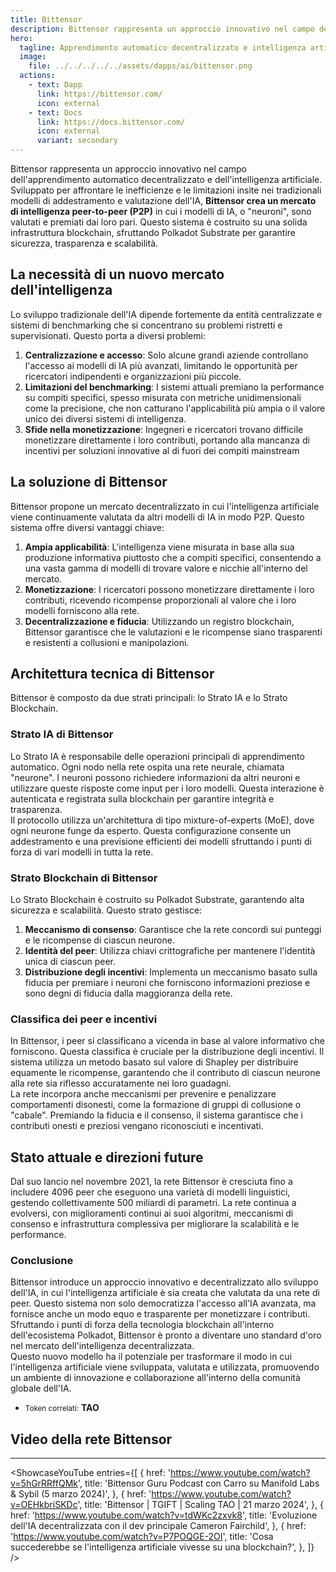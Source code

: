 ```yaml
---
title: Bittensor
description: Bittensor rappresenta un approccio innovativo nel campo dell'apprendimento automatico decentralizzato e dell'intelligenza artificiale.
hero:
  tagline: Apprendimento automatico decentralizzato e intelligenza artificiale
  image: 
    file: ../../../../../assets/dapps/ai/bittensor.png
  actions:
    - text: Dapp
      link: https://bittensor.com/
      icon: external
    - text: Docs
      link: https://docs.bittensor.com/
      icon: external
      variant: secondary
---
```



Bittensor rappresenta un approccio innovativo nel campo dell'apprendimento automatico decentralizzato e dell'intelligenza artificiale. Sviluppato per affrontare le inefficienze e le limitazioni insite nei tradizionali modelli di addestramento e valutazione dell'IA, **Bittensor crea un mercato di intelligenza peer-to-peer (P2P)** in cui i modelli di IA, o "neuroni", sono valutati e premiati dai loro pari. Questo sistema è costruito su una solida infrastruttura blockchain, sfruttando Polkadot Substrate per garantire sicurezza, trasparenza e scalabilità.

## La necessità di un nuovo mercato dell'intelligenza
Lo sviluppo tradizionale dell'IA dipende fortemente da entità centralizzate e sistemi di benchmarking che si concentrano su problemi ristretti e supervisionati. Questo porta a diversi problemi:
1. **Centralizzazione e accesso**: Solo alcune grandi aziende controllano l'accesso ai modelli di IA più avanzati, limitando le opportunità per ricercatori indipendenti e organizzazioni più piccole.
2. **Limitazioni del benchmarking**: I sistemi attuali premiano la performance su compiti specifici, spesso misurata con metriche unidimensionali come la precisione, che non catturano l'applicabilità più ampia o il valore unico dei diversi sistemi di intelligenza​.
3. **Sfide nella monetizzazione**: Ingegneri e ricercatori trovano difficile monetizzare direttamente i loro contributi, portando alla mancanza di incentivi per soluzioni innovative al di fuori dei compiti mainstream​

## La soluzione di Bittensor
Bittensor propone un mercato decentralizzato in cui l'intelligenza artificiale viene continuamente valutata da altri modelli di IA in modo P2P. Questo sistema offre diversi vantaggi chiave:
1. **Ampia applicabilità**: L'intelligenza viene misurata in base alla sua produzione informativa piuttosto che a compiti specifici, consentendo a una vasta gamma di modelli di trovare valore e nicchie all'interno del mercato​.
2. **Monetizzazione**: I ricercatori possono monetizzare direttamente i loro contributi, ricevendo ricompense proporzionali al valore che i loro modelli forniscono alla rete​.
3. **Decentralizzazione e fiducia**: Utilizzando un registro blockchain, Bittensor garantisce che le valutazioni e le ricompense siano trasparenti e resistenti a collusioni e manipolazioni.

## Architettura tecnica di Bittensor
Bittensor è composto da due strati principali: lo Strato IA e lo Strato Blockchain.

### Strato IA di Bittensor
Lo Strato IA è responsabile delle operazioni principali di apprendimento automatico. Ogni nodo nella rete ospita una rete neurale, chiamata "neurone". I neuroni possono richiedere informazioni da altri neuroni e utilizzare queste risposte come input per i loro modelli. Questa interazione è autenticata e registrata sulla blockchain per garantire integrità e trasparenza.  
Il protocollo utilizza un'architettura di tipo mixture-of-experts (MoE), dove ogni neurone funge da esperto. Questa configurazione consente un addestramento e una previsione efficienti dei modelli sfruttando i punti di forza di vari modelli in tutta la rete.

### Strato Blockchain di Bittensor
Lo Strato Blockchain è costruito su Polkadot Substrate, garantendo alta sicurezza e scalabilità. Questo strato gestisce:
1. **Meccanismo di consenso**: Garantisce che la rete concordi sui punteggi e le ricompense di ciascun neurone.
2. **Identità del peer**: Utilizza chiavi crittografiche per mantenere l'identità unica di ciascun peer.
3. **Distribuzione degli incentivi**: Implementa un meccanismo basato sulla fiducia per premiare i neuroni che forniscono informazioni preziose e sono degni di fiducia dalla maggioranza della rete.

### Classifica dei peer e incentivi
In Bittensor, i peer si classificano a vicenda in base al valore informativo che forniscono. Questa classifica è cruciale per la distribuzione degli incentivi. Il sistema utilizza un metodo basato sul valore di Shapley per distribuire equamente le ricompense, garantendo che il contributo di ciascun neurone alla rete sia riflesso accuratamente nei loro guadagni.  
La rete incorpora anche meccanismi per prevenire e penalizzare comportamenti disonesti, come la formazione di gruppi di collusione o "cabale". Premiando la fiducia e il consenso, il sistema garantisce che i contributi onesti e preziosi vengano riconosciuti e incentivati.

## Stato attuale e direzioni future
Dal suo lancio nel novembre 2021, la rete Bittensor è cresciuta fino a includere 4096 peer che eseguono una varietà di modelli linguistici, gestendo collettivamente 500 miliardi di parametri. La rete continua a evolversi, con miglioramenti continui ai suoi algoritmi, meccanismi di consenso e infrastruttura complessiva per migliorare la scalabilità e le performance.

### Conclusione
Bittensor introduce un approccio innovativo e decentralizzato allo sviluppo dell'IA, in cui l'intelligenza artificiale è sia creata che valutata da una rete di peer. Questo sistema non solo democratizza l'accesso all'IA avanzata, ma fornisce anche un modo equo e trasparente per monetizzare i contributi. Sfruttando i punti di forza della tecnologia blockchain all'interno dell'ecosistema Polkadot, Bittensor è pronto a diventare uno standard d'oro nel mercato dell'intelligenza decentralizzata.  
Questo nuovo modello ha il potenziale per trasformare il modo in cui l'intelligenza artificiale viene sviluppata, valutata e utilizzata, promuovendo un ambiente di innovazione e collaborazione all'interno della comunità globale dell'IA.

- <small>Token correlati:</small> **TAO**

## Video della rete Bittensor
------------
<ShowcaseYouTube
  entries={[
    {
      href: 'https://www.youtube.com/watch?v=5hGrRRffQMk',
      title: 'Bittensor Guru Podcast con Carro su Manifold Labs & Sybil (5 marzo 2024)',
    },
    {
      href: 'https://www.youtube.com/watch?v=OEHkbriSKDc',
      title: 'Bittensor | TGIFT | Scaling TAO | 21 marzo 2024',
    },
    {
      href: 'https://www.youtube.com/watch?v=tdWKc2zxvk8',
      title: 'Evoluzione dell\'IA decentralizzata con il dev principale Cameron Fairchild',
    },
    {
      href: 'https://www.youtube.com/watch?v=P7POQGE-2OI',
      title: 'Cosa succederebbe se l\'intelligenza artificiale vivesse su una blockchain?',
    },
  ]} />

